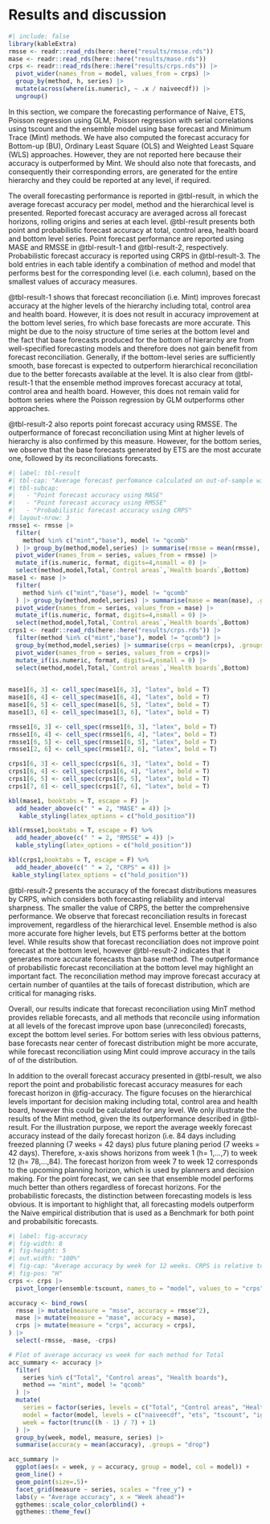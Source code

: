 # Results and discussion {#sec-results}

```r
#| include: false
library(kableExtra)
rmsse <- readr::read_rds(here::here("results/rmsse.rds"))
mase <- readr::read_rds(here::here("results/mase.rds"))
crps <- readr::read_rds(here::here("results/crps.rds")) |>
  pivot_wider(names_from = model, values_from = crps) |>
  group_by(method, h, series) |>
  mutate(across(where(is.numeric), ~ .x / naiveecdf)) |>
  ungroup()
```

In this section, we compare the forecasting performance of Naive, ETS, Poisson regression using GLM, Poisson regression with serial correlations using tscount and the ensemble model using base forecast and Minimum Trace (Mint) methods. We have also computed the forecast accuracy for Bottom-up (BU), Ordinary Least Square (OLS) and Weighted Least Square (WLS) approaches. However, they are not reported here because their accuracy is outperformed by Mint. We should also note that forecasts, and consequently their corresponding errors, are generated for the entire hierarchy and they could be reported at any level, if required. 

The overall forecasting performance is reported in @tbl-result, in which the average forecast accuracy per model, method and the hierarchical level is presented. Reported forecast accuracy are averaged across all forecast horizons, rolling origins and series at each level. @tbl-result presents both point and probabilistic forecast accuracy at total, control area, health board and bottom level series. Point forecast performance are reported using MASE and RMSSE in @tbl-result-1  and @tbl-result-2, respectively. Probabilistic forecast accuracy is reported using CRPS in @tbl-result-3. The bold entries in each table identify a combination of method and model that performs best for the corresponding level (i.e. each column), based on the smallest values of accuracy measures.

@tbl-result-1 shows that forecast reconciliation (i.e. Mint) improves forecast accuracy at the higher levels of the hierarchy including total, control area and health board. However, it is does not result in accuracy improvement at the bottom level series, fro which base forecasts are more accurate. This might be due to the noisy structure of time series at the bottom level and the fact that base forecasts produced for the bottom of hierarchy are from well-specified forecasting models and therefore does not gain benefit from forecast reconciliation. Generally, if the bottom-level series are sufficiently smooth, base forecast is expected to outperform hierarchical reconciliation due to the better forecasts available at the level. 
It is also clear from @tbl-result-1 that the ensemble method improves forecast accuracy at total, control area and health board. However, this does not remain valid for bottom series where the Poisson regression by GLM outperforms other approaches.

@tbl-result-2 also reports point forecast accuracy using RMSSE. The outperformance of forecast reconciliation using Mint at higher levels of hierarchy is also confirmed by this measure. However, for the bottom series, we observe that the base forecasts generated by ETS are the most accurate one, followed by its reconciliations forecasts. 


```r
#| label: tbl-result
#| tbl-cap: "Average forecast perfomance calculated on out-of-sample with time series cross validation applied to attended incident data. The best approach is highlighted in bold."
#| tbl-subcap: 
#|   - "Point forecast accuracy using MASE"
#|   - "Point forecast accuracy using RMSSE"
#|   - "Probabilistic forecast accuracy using CRPS"
#| layout-nrow: 3
rmsse1 <- rmsse |>
  filter(
    method %in% c("mint","base"), model != "qcomb"
  ) |> group_by(method,model,series) |> summarise(rmsse = mean(rmsse), .groups = "drop") |> 
  pivot_wider(names_from = series, values_from = rmsse) |> 
  mutate_if(is.numeric, format, digits=4,nsmall = 0) |> 
  select(method,model,Total,`Control areas`,`Health boards`,Bottom)
mase1 <- mase |>
  filter(
    method %in% c("mint","base"), model != "qcomb"
  ) |> group_by(method,model,series) |> summarise(mase = mean(mase), .groups = "drop") |> 
  pivot_wider(names_from = series, values_from = mase) |> 
  mutate_if(is.numeric, format, digits=4,nsmall = 0) |> 
  select(method,model,Total,`Control areas`,`Health boards`,Bottom)
crps1 <- readr::read_rds(here::here("results/crps.rds")) |>
  filter(method %in% c("mint","base"), model != "qcomb") |> 
  group_by(method,model,series) |> summarise(crps = mean(crps), .groups = "drop") |> 
  pivot_wider(names_from = series, values_from = crps)|> 
  mutate_if(is.numeric, format, digits=4,nsmall = 0) |> 
  select(method,model,Total,`Control areas`,`Health boards`,Bottom)
  

mase1[6, 3] <- cell_spec(mase1[6, 3], "latex", bold = T)
mase1[6, 4] <- cell_spec(mase1[6, 4], "latex", bold = T)
mase1[6, 5] <- cell_spec(mase1[6, 5], "latex", bold = T)
mase1[3, 6] <- cell_spec(mase1[3, 6], "latex", bold = T)

rmsse1[6, 3] <- cell_spec(rmsse1[6, 3], "latex", bold = T)
rmsse1[6, 4] <- cell_spec(rmsse1[6, 4], "latex", bold = T)
rmsse1[6, 5] <- cell_spec(rmsse1[6, 5], "latex", bold = T)
rmsse1[2, 6] <- cell_spec(rmsse1[2, 6], "latex", bold = T)

crps1[6, 3] <- cell_spec(crps1[6, 3], "latex", bold = T)
crps1[6, 4] <- cell_spec(crps1[6, 4], "latex", bold = T)
crps1[6, 5] <- cell_spec(crps1[6, 5], "latex", bold = T)
crps1[7, 6] <- cell_spec(crps1[7, 6], "latex", bold = T)

kbl(mase1, booktabs = T, escape = F) |> 
  add_header_above(c(" " = 2, "MASE" = 4)) |> 
   kable_styling(latex_options = c("hold_position"))

kbl(rmsse1,booktabs = T, escape = F) %>%
  add_header_above(c(" " = 2, "RMSSE" = 4)) |> 
  kable_styling(latex_options = c("hold_position"))

kbl(crps1,booktabs = T, escape = F) %>%
  add_header_above(c(" " = 2, "CRPS" = 4)) |> 
 kable_styling(latex_options = c("hold_position"))
```

@tbl-result-2 presents the accuracy of the forecast distributions measures by CRPS, which considers both forecasting reliability and interval sharpness. The smaller the value of CRPS, the better the comprehensive performance. We observe that forecast reconciliation results in forecast improvement, regardless of the hierarchical level. Ensemble method is also more accurate fore higher levels, but ETS performs better at the bottom level. While results show that forecast reconciliation does not improve point forecast at the bottom level, however @tbl-result-2 indicates that it generates more accurate forecasts than base method. The outperformance of probabilistic forecast reconciliation at the bottom level may highlight an important fact. The reconciliation method may improve forecast accuracy at certain number of quantiles at the tails of forecast distribution, which are critical for managing risks.

Overall, our results indicate that forecast reconciliation using MinT method provides reliable forecasts, and all methods that reconcile using information at all levels of the forecast improve upon base (unreconciled) forecasts, except the bottom level series. For bottom series with less obvious patterns, base forecasts near center of forecast distribution might be more accurate, while forecast reconciliation using Mint could improve accuracy in the tails of of the distribution.

In addition to the overall forecast accuracy presented in @tbl-result, we also report the point and probabilistic forecast accuracy measures for each forecast horizon in @fig-accuracy. The figure focuses on the hierarchical levels important for decision making including total, control area and health board, however this could be calculated for any level. We only illustrate the results of the Mint method, given the its outperformance described in @tbl-result. For the illustration purpose, we report the average weekly forecast accuracy instead of the daily forecast horizon (i.e. 84 days including freezed planning (7 weeks = 42 days) plus future planing period (7 weeks = 42 days). Therefore, x-axis shows horizons from week 1 (h= 1,...,7) to week 12 (h= 78,...,84). The forecast horizon from week 7 to week 12 corresponds to the upcoming planning horizon, which is used by planners and decision making. For the point forecast, we can see that ensemble model performs much better than others regardless of forecast horizons. For the probabilistic forecasts, the distinction between forecasting models is less obvious. It is important to highlight that, all forecasting models outperform the Naive empirical distribution that is used as a Benchmark for both point and probabilsitic forecasts.


```r
#| label: fig-accuracy
#| fig-width: 8
#| fig-height: 5
#| out.width: "100%"
#| fig-cap: "Average accuracy by week for 12 weeks. CRPS is relative to a naive ECDF. MASE and MSSE are relative to the corresponding values for the training set."
#| fig-pos: "H"
crps <- crps |>
  pivot_longer(ensemble:tscount, names_to = "model", values_to = "crps")

accuracy <- bind_rows(
  rmsse |> mutate(measure = "msse", accuracy = rmsse^2),
  mase |> mutate(measure = "mase", accuracy = mase),
  crps |> mutate(measure = "crps", accuracy = crps),
) |>
  select(-rmsse, -mase, -crps)

# Plot of average accuracy vs week for each method for Total
acc_summary <- accuracy |>
  filter(
    series %in% c("Total", "Control areas", "Health boards"),
    method == "mint", model != "qcomb"
  ) |>
  mutate(
    series = factor(series, levels = c("Total", "Control areas", "Health boards")),
    model = factor(model, levels = c("naiveecdf", "ets", "tscount", "iglm", "ensemble")),
    week = factor(trunc((h - 1) / 7) + 1)
  ) |>
  group_by(week, model, measure, series) |>
  summarise(accuracy = mean(accuracy), .groups = "drop")

acc_summary |>
  ggplot(aes(x = week, y = accuracy, group = model, col = model)) +
  geom_line() +
  geom_point(size=.5)+
  facet_grid(measure ~ series, scales = "free_y") +
  labs(y = "Average accuracy", x = "Week ahead")+
  ggthemes::scale_color_colorblind() +
  ggthemes::theme_few()
```


